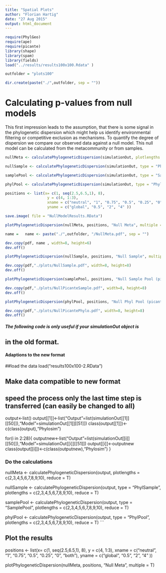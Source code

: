 ```yaml
---
title: "Spatial Plots"
author: "Florian Hartig"
date: "27 Aug 2015"
output: html_document
---
```


```r
require(PhylGeo)
require(ape)
require(picante)
library(shape)
library(spam)
library(fields)
load("../results/results100x100.Rdata" )

outfolder = "plots100"

dir.create(paste("./",outfolder, sep = ""))
```


# Calculating p-values from null models 
This first impression leads to the assumption, that there is some signal in the phylogenetic dispersion which might help us identify environmental filtering or competitive exclusion as mechanisms. To quantify the degree of dispersion we compare our observed data against a null model. This null model can be calculated from the metacommunity or from samples.  


```r

nullMeta <- calculatePhylogeneticDispersion(simulationOut, plotlengths = c(2,3,4,5,6,7,8,9,10), reduce = T)
```

```r

nullSample <- calculatePhylogeneticDispersion(simulationOut, type = "PhylSample", plotlengths = c(2,3,4,5,6,7,8,9,10), reduce = T)
```

```r

samplePool <- calculatePhylogeneticDispersion(simulationOut, type = "SamplePool", plotlengths = c(2,3,4,5,6,7,8,9,10), reduce = T)
```

```r

phylPool <- calculatePhylogeneticDispersion(simulationOut, type = "PhylPool", plotlengths = c(2,3,4,5,6,7,8,9,10), reduce = T)
```


```r

positions <- list(x= c(1, seq(2.5,6.5,1), 8),
                   y = c(4, 1:3),
                   xname = c("neutral", "1", "0.75", "0.5", "0.25", "0", "both"),
                   yname = c("global", "0.5", "2", "4" ))

```




```r
save.image( file = "NullModelResults.RData")

plotPhylogeneticDispersion(nullMeta, positions, "Null Meta", multiple = T) 

name =   name <- paste("./",outfolder, "/NullMeta.pdf", sep = "")

dev.copy(pdf, name , width=8, height=6)
dev.off()

plotPhylogeneticDispersion(nullSample, positions, "Null Sample", multiple = T) 

dev.copy(pdf,"./plots/NullSample.pdf", width=8, height=8)
dev.off()

plotPhylogeneticDispersion(samplePool, positions, "Null Sample Pool (picante)", multiple = T) 

dev.copy(pdf,"./plots/NullPicanteSample.pdf", width=8, height=8)
dev.off()

plotPhylogeneticDispersion(phylPool, positions, "Null Phyl Pool (picante)", multiple = T) 

dev.copy(pdf,"./plots/NullPicantePhylo.pdf", width=8, height=8)
dev.off()
```



##### The following code is only useful if your simulationOut object is
## in the old format.
#### Adaptions to the new format
######################################

##load the data
load("results100x100-2.RData")

## Make data compatible to new format
## speed the process only the last time step is transferred (can easily be changed to all)

output<-list()
output[[1]]<-list("Output"=list(simulationOut[[1]][[50]]),"Model"=simulationOut[[1]][[51]])
class(output[[1]])<-c(class(output),"Phylosim")

for(i in 2:28){
  outputnew<-list("Output"=list(simulationOut[[i]][[50]]),"Model"=simulationOut[[i]][[51]])
  output[[i]]<-outputnew
  class(output[[i]])<-c(class(outputnew),"Phylosim")
}




### Do the calculations

nullMeta <- calculatePhylogeneticDispersion(output, plotlengths = c(2,3,4,5,6,7,8,9,10), reduce = T)

nullSample <- calculatePhylogeneticDispersion(output, type = "PhylSample", plotlengths = c(2,3,4,5,6,7,8,9,10), reduce = T)

samplePool <- calculatePhylogeneticDispersion(output, type = "SamplePool", plotlengths = c(2,3,4,5,6,7,8,9,10), reduce = T)

phylPool <- calculatePhylogeneticDispersion(output, type = "PhylPool", plotlengths = c(2,3,4,5,6,7,8,9,10), reduce = T)
```


## Plot the results
positions <- list(x= c(1, seq(2.5,6.5,1), 8),
                  y = c(4, 1:3),
                  xname = c("neutral", "1", "0.75", "0.5", "0.25", "0", "both"),
                  yname = c("global", "0.5", "2", "4" ))

plotPhylogeneticDispersion(nullMeta, positions, "Null Meta", multiple = T)


